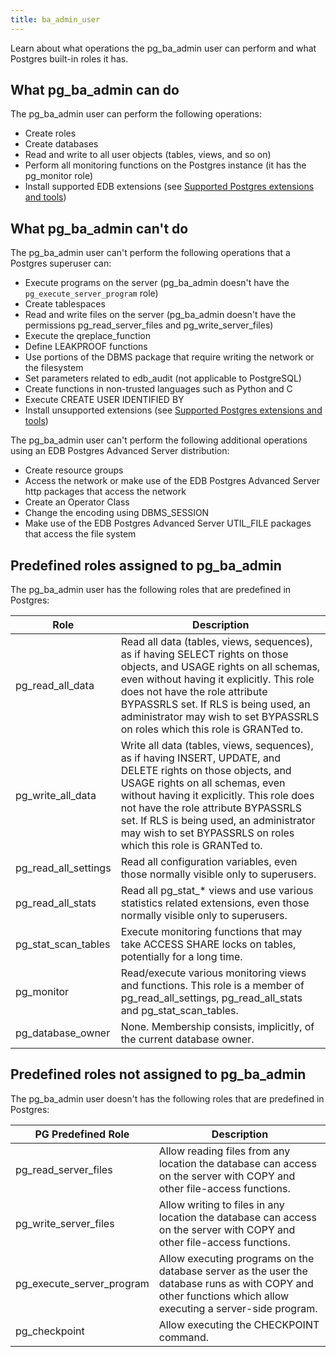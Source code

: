 ```yaml
---
title: ba_admin_user
---
```


Learn about what operations the pg_ba_admin user can perform and what Postgres built-in roles it has.

## What pg_ba_admin can do
The pg_ba_admin user can perform the following operations:
- Create roles
- Create databases
- Read and write to all user objects (tables, views, and so on)
- Perform all monitoring functions on the Postgres instance (it has the pg_monitor role)
- Install supported EDB extensions (see [Supported Postgres extensions and tools](biganimal/latest/overview/extensions_tools/))

## What pg_ba_admin can't do
The pg_ba_admin user can't perform the following operations that a Postgres superuser can:

- Execute programs on the server (pg_ba_admin doesn't have the `pg_execute_server_program` role)
- Create tablespaces
- Read and write files on the server (pg_ba_admin doesn't have the permissions pg_read_server_files and pg_write_server_files)
- Execute the qreplace_function
- Define LEAKPROOF functions
- Use portions of the DBMS package that require writing the network or the filesystem
- Set parameters related to edb_audit (not applicable to PostgreSQL)
- Create functions in non-trusted languages such as Python and C
- Execute CREATE USER IDENTIFIED BY
- Install unsupported extensions (see [Supported Postgres extensions and tools](biganimal/latest/overview/extensions_tools/))

The pg_ba_admin user can't perform the following additional operations using an EDB Postgres Advanced Server distribution:

- Create resource groups
- Access the network or make use of the EDB Postgres Advanced Server http packages that access the network 
- Create an Operator Class 
- Change the encoding using DBMS_SESSION 
- Make use of the EDB Postgres Advanced Server UTIL_FILE packages that access the file system

## Predefined roles assigned to pg_ba_admin

The pg_ba_admin user has the following roles that are predefined in Postgres:

| Role   | Description                                                                                                                                                                                                                                                                                                                                        |
|----------------------|----------------------------------------------------------------------------------------------------------------------------------------------------------------------------------------------------------------------------------------------------------------------------------------------------------------------------------------------------|
| pg_read_all_data     | Read all data (tables, views, sequences), as if having SELECT rights on those objects, and USAGE rights on all schemas, even without having it explicitly. This role does not have the role attribute BYPASSRLS set. If RLS is being used, an administrator may wish to set BYPASSRLS on roles which this role is GRANTed to.                      |
| pg_write_all_data    | Write all data (tables, views, sequences), as if having INSERT, UPDATE, and DELETE rights on those objects, and USAGE rights on all schemas, even without having it explicitly. This role does not have the role attribute BYPASSRLS set. If RLS is being used, an administrator may wish to set BYPASSRLS on roles which this role is GRANTed to. |
| pg_read_all_settings | Read all configuration variables, even those normally visible only to superusers.                                                                                                                                                                                                                                                                  |
| pg_read_all_stats    | Read all pg_stat_* views and use various statistics related extensions, even those normally visible only to superusers.                                                                                                                                                                                                                            |
| pg_stat_scan_tables  | Execute monitoring functions that may take ACCESS SHARE locks on tables, potentially for a long time.                                                                                                                                                                                                                                              |
| pg_monitor           | Read/execute various monitoring views and functions. This role is a member of pg_read_all_settings, pg_read_all_stats and pg_stat_scan_tables.                                                                                                                                                                                                     |
| pg_database_owner    | None. Membership consists, implicitly, of the current database owner.                                                                                                                                                                                                                                                                              |

## Predefined roles not assigned to pg_ba_admin

The pg_ba_admin user doesn't has the following roles that are predefined in Postgres:

| PG Predefined Role        | Description                                                                                                                                                 |    
|---------------------------|-------------------------------------------------------------------------------------------------------------------------------------------------------------|
| pg_read_server_files      | Allow reading files from any location the database can access on the server with COPY and other file-access functions.                                      |
| pg_write_server_files     | Allow writing to files in any location the database can access on the server with COPY and other file-access functions.                                     | 
| pg_execute_server_program | Allow executing programs on the database server as the user the database runs as with COPY and other functions which allow executing a server-side program. | 
| pg_checkpoint             | Allow executing the CHECKPOINT command.                                                                                                                     | 
